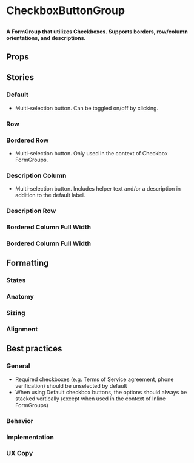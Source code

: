 
# CheckboxButtonGroup

##

<h4>
  A FormGroup that utilizes Checkboxes. Supports borders, row/column orientations, and descriptions.
</h4>

<Canvas of={ComponentStories.Default} />


## Props

<ArgTypes of={CheckboxButtonGroup} />

## Stories

### Default

- Multi-selection button. Can be toggled on/off by clicking.

<Canvas of={ComponentStories.Default} />

### Row

<Canvas of={ComponentStories.Row} />

### Bordered Row

- Multi-selection button. Only used in the context of Checkbox FormGroups.

<Canvas of={ComponentStories.BorderedRow} />

### Description Column

- Multi-selection button. Includes helper text and/or a description in addition to the default label.

<Canvas of={ComponentStories.DescriptionColumn} />

### Description Row

<Canvas of={ComponentStories.DescriptionRow} />

### Bordered Column Full Width

<Canvas of={ComponentStories.BorderedColumnFullWidth} />

### Bordered Column Full Width

<Canvas of={ComponentStories.BorderedColumnFullWidth} />

## Formatting

### States

### Anatomy

### Sizing

### Alignment


## Best practices

### General

- Required checkboxes (e.g. Terms of Service agreement, phone verification) should be unselected by default
- When using Default checkbox buttons, the options should always be stacked vertically (except when used in the context of Inline FormGroups)

### Behavior

### Implementation

### UX Copy
